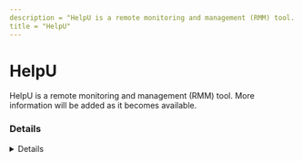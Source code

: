 ```yaml
---
description = "HelpU is a remote monitoring and management (RMM) tool. More information will be added as it becomes available."
title = "HelpU"
---
```




# HelpU

HelpU is a remote monitoring and management (RMM) tool. More information will be added as it becomes available.

### Details
<Details author={""}
         category={""}
         created={""}
         website={""}
         lastModified={"2/8/2024"}
         privileges={""}
         free={ false }
         verification={ false }
/>

#### Installation Paths
<Card code={ ["helpu_install.exe", "HelpuUpdater.exe", "HelpuManager.exe"] }/>





### Forensic Artifacts




#### Network Artifacts
<EuiSpacer size="xl"/>
<NetworkArtifactsTable data={ [{"Description": "Known remote domains", "Domains": ["helpu.co.kr", "*.helpu.co.kr"], "Ports": []}] }/>




### Detections
- Detects potential network activity of HelpU RMM tool
  - [Sigma Rule](https://github.com/magicsword-io/LOLRMM/blob/main/detections/sigma/helpu_network_sigma.yml)
- Detects potential processes activity of HelpU RMM tool
  - [Sigma Rule](https://github.com/magicsword-io/LOLRMM/blob/main/detections/sigma/helpu_processes_sigma.yml)

### References
- [https://helpu.co.kr/](https://helpu.co.kr/)


